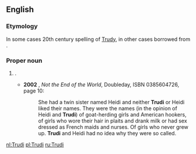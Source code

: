 ==English==

===Etymology===
In some cases 20th century spelling of [[Trudy]], in other cases borrowed from {{etyl|de|en}} {{term|Trudi|lang=de}}.

===Proper noun===
{{en-proper noun}}

# {{given name|female|from=Germanic}}.
#* '''2002''' {{w|Kate Atkinson}}, ''Not the End of the World'', Doubleday, ISBN 0385604726, page 10:
#*: She had a twin sister named Heidi and neither '''Trudi''' or Heidi liked their names. They were the names (in the opinion of Heidi and '''Trudi''') of goat-herding girls and American hookers, of girls who wore their hair in plaits and drank milk or had sex dressed as French maids and nurses. Of girls who never grew up. '''Trudi''' and Heidi had no idea why they were so called.

[[nl:Trudi]]
[[pl:Trudi]]
[[ru:Trudi]]